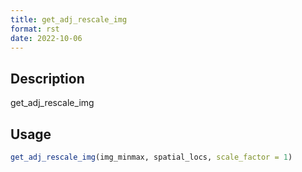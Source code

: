 ```yaml
--- 
title: get_adj_rescale_img 
format: rst 
date: 2022-10-06 
--- 
```


## Description

get_adj_rescale_img


## Usage

```r
get_adj_rescale_img(img_minmax, spatial_locs, scale_factor = 1)
```


